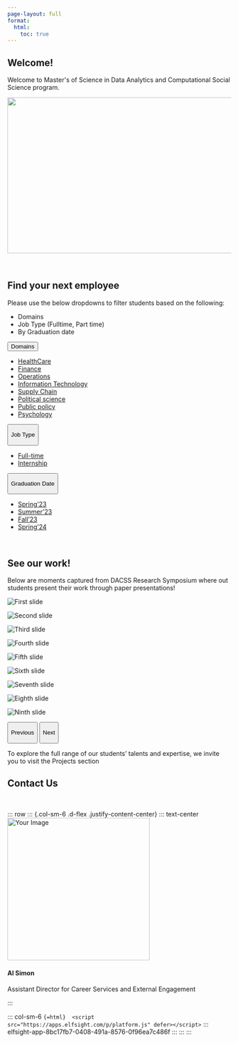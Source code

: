 ```yaml
---
page-layout: full
format:
  html:
    toc: true
---
```


## Welcome!

```{=html}
<p style={font-size: '13px'}>Welcome to Master's of Science in Data Analytics and Computational Social Science program. </p>
```
<!-- Center Align main image -->

::: {.d-flex .justify-content-center}
<img src="images/DACSS_People.png" class="rounded" width="700" height="350"/>
:::

<br>

## Find your next employee

Please use the below dropdowns to filter students based on the following:

-   Domains
-   Job Type (Fulltime, Part time)
-   By Graduation date

<!-- Bootstrap tags  -->

<head>

<link href="https://cdn.jsdelivr.net/npm/bootstrap@5.0.2/dist/css/bootstrap.min.css" rel="stylesheet" integrity="sha384-EVSTQN3/azprG1Anm3QDgpJLIm9Nao0Yz1ztcQTwFspd3yD65VohhpuuCOmLASjC" crossorigin="anonymous">

```{=html}
<script src="site_libs/bootstrap/bootstrap.min.js" crossorigin="anonymous"></script>
```
</head>

::: dropdown
<button class="btn btn-danger dropdown-toggle" type="button" id="dropdownMenuButton1" data-bs-toggle="dropdown" aria-expanded="false">
Domains
</button>

<ul class="dropdown-menu" aria-labelledby="dropdownMenuButton1">

<li><a class="dropdown-item" href="./people.html#category=healthcare" target="_blank">HealthCare</a></li>

<li><a class="dropdown-item" href="./people.html#category=finance" target="_blank">Finance</a></li>

<li><a class="dropdown-item" href="./people.html#category=operations" target="_blank">Operations</a></li>

<li><a class="dropdown-item" href="./people.html#category=it" target="_blank">Information Technology</a></li>

<li><a class="dropdown-item" href="./people.html#category=supply_chain" target="_blank">Supply Chain</a></li>

<li><a class="dropdown-item" href="./people.html#category=political_science" target="_blank">Political science</a></li>

<li><a class="dropdown-item" href="./people.html#category=public-policy" target="_blank">Public policy</a></li>

<li><a class="dropdown-item" href="./people.html#category=psychology" target="_blank">Psychology</a></li>

</ul>
:::

::: dropdown
<button class="btn btn-danger dropdown-toggle" type="button" id="dropdownMenuButton1" data-bs-toggle="dropdown" aria-expanded="false">

Job Type

</button>

<ul class="dropdown-menu" aria-labelledby="dropdownMenuButton1">

<li><a class="dropdown-item" href="./people.html#category=full_time" target="_blank">Full-time</a></li>

<li><a class="dropdown-item" href="./people.html#category=internship" target="_blank">Internship</a></li>

</ul>
:::

::: dropdown
<button class="btn btn-danger dropdown-toggle" type="button" id="dropdownMenuButton1" data-bs-toggle="dropdown" aria-expanded="false">

Graduation Date

</button>

<ul class="dropdown-menu" aria-labelledby="dropdownMenuButton1">

<li><a class="dropdown-item" href="./people.html#category=spring23" target="_blank">Spring'23</a></li>

<li><a class="dropdown-item" href="./people.html#category=summer23" target="_blank">Summer'23</a></li>

<li><a class="dropdown-item" href="./people.html#category=fall23" target="_blank">Fall'23</a></li>

<li><a class="dropdown-item" href="./people.html#category=spring24" target="_blank">Spring'24</a></li>

</ul>
:::

<br>

## See our work!

Below are moments captured from DACSS Research Symposium where out students present their work through paper presentations!

::: {#myCarousel .carousel .slide data-bs-ride="carousel" data-bs-interval="2500"}
::: carousel-inner
::: {.carousel-item .active}
::: row
::: col
<img src="images/image1.jpg" alt="First slide" class="d-block w-100"/>
:::

::: col
<img src="images/image2.jpg" alt="Second slide" class="d-block w-100"/>
:::

::: col
<img src="images/image3.jpg" alt="Third slide" class="d-block w-100"/>
:::
:::
:::

::: carousel-item
::: row
::: col
<img src="images/image4.jpg" alt="Fourth slide" class="d-block w-100"/>
:::

::: col
<img src="images/image5.jpg" alt="Fifth slide" class="d-block w-100"/>
:::

::: col
<img src="images/image6.jpg" alt="Sixth slide" class="d-block w-100"/>
:::
:::
:::

::: carousel-item
::: row
::: col
<img src="images/image7.jpg" alt="Seventh slide" class="d-block w-100"/>
:::

::: col
<img src="images/image8.jpg" alt="Eighth slide" class="d-block w-100"/>
:::

::: col
<img src="images/image9.jpg" alt="Ninth slide" class="d-block w-100"/>
:::
:::
:::
:::

<button class="carousel-control-prev" type="button" data-bs-target="#myCarousel" data-bs-slide="prev">

[Previous]{.visually-hidden}

</button>

<button class="carousel-control-next" type="button" data-bs-target="#myCarousel" data-bs-slide="next">

[Next]{.visually-hidden}

</button>
:::

```{=html}
<script src="https://cdn.jsdelivr.net/npm/bootstrap@5.0.0-beta3/dist/js/bootstrap.bundle.min.js" integrity="sha384-JEW9xMcG8R+pH31jmWH6WWP0WintQrMb4s7ZOdauHnUtxwoG2vI5DkLtS3qm9Ekf" crossorigin="anonymous"></script>
```
To explore the full range of our students' talents and expertise, we invite you to visit the Projects section

## Contact Us

<br>

::: container
::: row ::: {.col-sm-6 .d-flex .justify-content-center} ::: text-center <img src="images/Al_Simon.png" alt="Your Image" class="img-fluid rounded" width="320" height="320"/>

<h4 class="mt-3 mb-0">

Al Simon

</h4>

<p class="lead mt-3 mb-0">

Assistant Director for Career Services and External Engagement

</p>
:::

:::

 ::: col-sm-6 
 ```{=html} 
<script src="https://apps.elfsight.com/p/platform.js" defer></script>
 ``` 
 ::: elfsight-app-8bc17fb7-0408-491a-8576-0f96ea7c486f 
 ::: 
 ::: 
 ::: 


<!-- <script src="https://apps.elfsight.com/p/platform.js" defer></script> -->

<!-- <div class="elfsight-app-8bc17fb7-0408-491a-8576-0f96ea7c486f"></div> -->
